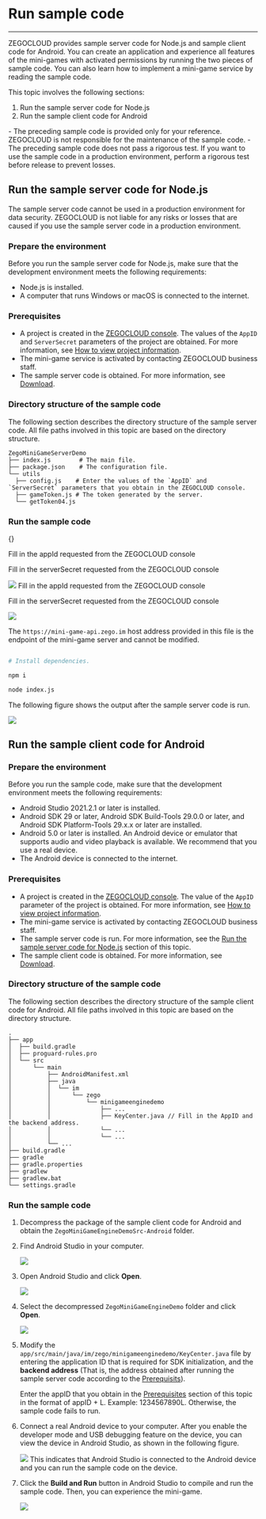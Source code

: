 # Run sample code

---


ZEGOCLOUD provides sample server code for Node.js and sample client code for Android. You can create an application and experience all features of the mini-games with activated permissions by running the two pieces of sample code. You can also learn how to implement a mini-game service by reading the sample code.

This topic involves the following sections:

1. Run the sample server code for Node.js
2. Run the sample client code for Android

<Warning title="Warning">
- The preceding sample code is provided only for your reference. ZEGOCLOUD is not responsible for the maintenance of the sample code.
- The preceding sample code does not pass a rigorous test. If you want to use the sample code in a production environment, perform a rigorous test before release to prevent losses.
</Warning>


## Run the sample server code for Node.js

<Warning title="Warning">
The sample server code cannot be used in a production environment for data security. ZEGOCLOUD is not liable for any risks or losses that are caused if you use the sample server code in a production environment.
</Warning>

### Prepare the environment

Before you run the sample server code for Node.js, make sure that the development environment meets the following requirements:

- Node.js is installed.
- A computer that runs Windows or macOS is connected to the internet.

### Prerequisites

- A project is created in the [ZEGOCLOUD console](https://console.zegocloud.com). The values of the `AppID` and `ServerSecret` parameters of the project are obtained. For more information, see [How to view project information](https://www.zegocloud.com/docs/admin-console/view-project-information).
- The mini-game service is activated by contacting ZEGOCLOUD business staff.
- The sample server code is obtained. For more information, see [Download](../Download.mdx).

### Directory structure of the sample code

The following section describes the directory structure of the sample server code. All file paths involved in this topic are based on the directory structure.

```tree
ZegoMiniGameServerDemo
├── index.js        # The main file.
├── package.json    # The configuration file.
└── utils
  ├── config.js    # Enter the values of the `AppID` and `ServerSecret` parameters that you obtain in the ZEGOCLOUD console.
  ├── gameToken.js # The token generated by the server. 
  └── getToken04.js 
```

### Run the sample code

<Steps>
<Step title="Decompress the `ZegoMiniGameServerDemo.zip` package of the sample server code to obtain the `ZegoMiniGameServerDemo` folder.">
{}
</Step>
<Step title="Modify the `ZegoMiniGameServerDemo/utils/config.js` file by specifying the `appID` parameter in the red-framed part as shown in the following figure.">

Fill in the appId requested from the ZEGOCLOUD console

Fill in the serverSecret  requested from the ZEGOCLOUD console

<Frame width="512" height="auto" caption="">
<img src="https://doc-media.zego.im/sdk-doc/Pics/zegocloud/mini_game/new1ServerSecret.jpeg" />
</Frame>

</Step>

<Step title="In the `ZegoMiniGameServerDemo/utils/config.js` file, specify the `serverSecret` parameter.">
Fill in the appId requested from the ZEGOCLOUD console

Fill in the serverSecret  requested from the ZEGOCLOUD console
<Frame width="512" height="auto" caption="">
<img src="https://doc-media.zego.im/sdk-doc/Pics/zegocloud/mini_game/new2ServerSecret.jpeg" />
</Frame>

<Warning title="Warning">

The `https://mini-game-api.zego.im` host address provided in this file is the endpoint of the mini-game server and cannot be modified.

</Warning>
</Step>
<Step title="Go to the `ZegoMiniGameServerDemo` folder and run the following code on the terminal to start the mini-game server.">

```bash

# Install dependencies.

npm i  

node index.js
```

</Step>

<Step title="Obtain the server address, which can be used as the backend address in the sample client code">

The following figure shows the output after the sample server code is run.

<Frame width="512" height="auto" caption=""><img src="https://doc-media.zego.im/sdk-doc/Pics/MiniGames/server_sourcecodes_address.jpeg" /></Frame>

</Step>
</Steps>



## Run the sample client code for Android

### Prepare the environment

Before you run the sample code, make sure that the development environment meets the following requirements:

- Android Studio 2021.2.1 or later is installed.
- Android SDK 29 or later, Android SDK Build-Tools 29.0.0 or later, and Android SDK Platform-Tools 29.x.x or later are installed.
- Android 5.0 or later is installed. An Android device or emulator that supports audio and video playback is available. We recommend that you use a real device.
- The Android device is connected to the internet.

### Prerequisites

- A project is created in the [ZEGOCLOUD console](https://console.zegocloud.com). The value of the `AppID` parameter of the project is obtained. For more information, see [How to view project information](https://www.zegocloud.com/docs/admin-console/view-project-information).
- The mini-game service is activated by contacting ZEGOCLOUD business staff.
- The sample server code is run. For more information, see the [Run the sample server code for Node.js](#run-the-sample-server-code-for-nodejs) section of this topic.
- The sample client code is obtained. For more information, see [Download](../Download.mdx).


### Directory structure of the sample code

The following section describes the directory structure of the sample client code for Android. All file paths involved in this topic are based on the directory structure.

```tree
.
├── app
│  ├── build.gradle
│  ├── proguard-rules.pro
│  └── src
│      └── main
│          ├── AndroidManifest.xml
│          ├── java
│          │  └── im
│          │      └── zego
│          │          └── minigameenginedemo
│          │              ├── ...
│          │              ├── KeyCenter.java // Fill in the AppID and the backend address.
│          │              └── ...
│          │              └── ...
│          └── ...
├── build.gradle
├── gradle
├── gradle.properties
├── gradlew
├── gradlew.bat
└── settings.gradle
```

### Run the sample code

1. Decompress the package of the sample client code for Android and obtain the `ZegoMiniGameEngineDemoSrc-Android` folder.

2. Find Android Studio in your computer.
   
    <Frame width="512" height="auto" caption=""><img src="https://doc-media.zego.im/sdk-doc/Pics/GoEnjoy/online_KTV/SampleCodes/AS_icon.png" /></Frame>

3. Open Android Studio and click **Open**.
   
    <Frame width="512" height="auto" caption=""><img src="https://doc-media.zego.im/sdk-doc/Pics/GoEnjoy/online_KTV/SampleCodes/AS_Welcome_Interface.png" /></Frame>

4. Select the decompressed `ZegoMiniGameEngineDemo` folder and click **Open**.
   
    <Frame width="512" height="auto" caption=""><img src="https://doc-media.zego.im/sdk-doc/Pics/MiniGames/open.jpeg" /></Frame>

<a name="host_ip"></a>

5. Modify the `app/src/main/java/im/zego/minigameenginedemo/KeyCenter.java` file by entering the application ID that is required for SDK initialization, and the **backend address** (That is, the address obtained after running the sample server code according to the [Prerequisits](#prerequisites-2)).
   
    <Warning title="Warning">

    Enter the appID that you obtain in the [Prerequisites](#prerequisites-2) section of this topic in the format of appID + L. Example: 1234567890L. Otherwise, the sample code fails to run.
   
    </Warning>   

6. Connect a real Android device to your computer. After you enable the developer mode and USB debugging feature on the device, you can view the device in Android Studio, as shown in the following figure.
   
    <Frame width="512" height="auto" caption=""><img src="https://doc-media.zego.im/sdk-doc/Pics/GoEnjoy/LiveShow/android_device_detected.png" /></Frame>
   This indicates that Android Studio is connected to the Android device and you can run the sample code on the device.

7. Click the **Build and Run** button in Android Studio to compile and run the sample code. Then, you can experience the mini-game.
   
    <Frame width="512" height="auto" caption=""><img src="https://doc-media.zego.im/sdk-doc/Pics/GoEnjoy/LiveShow/android_build_and_run.png" /></Frame>
